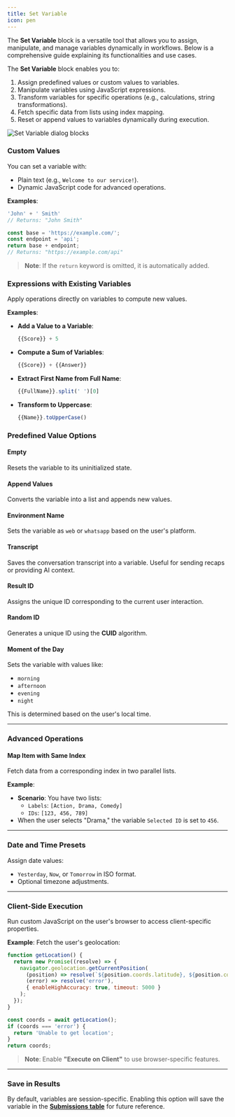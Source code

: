 ```yaml
---
title: Set Variable
icon: pen
---
```


The **Set Variable** block is a versatile tool that allows you to assign, manipulate, and manage variables dynamically in workflows. Below is a comprehensive guide explaining its functionalities and use cases.


The **Set Variable** block enables you to:
1. Assign predefined values or custom values to variables.
2. Manipulate variables using JavaScript expressions.
3. Transform variables for specific operations (e.g., calculations, string transformations).
4. Fetch specific data from lists using index mapping.
5. Reset or append values to variables dynamically during execution.

<Frame style={{ maxWidth: '400px' }}>
  <img src="/images/blocks/logic/set-variable.png" alt="Set Variable dialog blocks" />
</Frame>

### **Custom Values**
You can set a variable with:
- Plain text (e.g., `Welcome to our service!`).
- Dynamic JavaScript code for advanced operations.
  
**Examples**:
```javascript
'John' + ' Smith'
// Returns: "John Smith"
```

```javascript
const base = 'https://example.com/';
const endpoint = 'api';
return base + endpoint;
// Returns: "https://example.com/api"
```

> **Note**: If the `return` keyword is omitted, it is automatically added.


### **Expressions with Existing Variables**

Apply operations directly on variables to compute new values. 

**Examples**:
- **Add a Value to a Variable**:  
  ```javascript
  {{Score}} + 5
  ```

- **Compute a Sum of Variables**:  
  ```javascript
  {{Score}} + {{Answer}}
  ```

- **Extract First Name from Full Name**:  
  ```javascript
  {{FullName}}.split(' ')[0]
  ```

- **Transform to Uppercase**:  
  ```javascript
  {{Name}}.toUpperCase()
  ```


### **Predefined Value Options**

#### **Empty**
Resets the variable to its uninitialized state.

#### **Append Values**
Converts the variable into a list and appends new values.

#### **Environment Name**
Sets the variable as `web` or `whatsapp` based on the user's platform.

#### **Transcript**
Saves the conversation transcript into a variable. Useful for sending recaps or providing AI context.

#### **Result ID**
Assigns the unique ID corresponding to the current user interaction.

#### **Random ID**
Generates a unique ID using the **CUID** algorithm.

#### **Moment of the Day**
Sets the variable with values like:
- `morning`
- `afternoon`
- `evening`
- `night`

This is determined based on the user's local time.

---

### **Advanced Operations**

#### **Map Item with Same Index**
Fetch data from a corresponding index in two parallel lists. 

**Example**:
- **Scenario**: You have two lists:
  - `Labels`: `[Action, Drama, Comedy]`
  - `IDs`: `[123, 456, 789]`
- When the user selects "Drama," the variable `Selected ID` is set to `456`.

---

### **Date and Time Presets**
Assign date values:
- `Yesterday`, `Now`, or `Tomorrow` in ISO format.
- Optional timezone adjustments.

---

### **Client-Side Execution**
Run custom JavaScript on the user's browser to access client-specific properties.

**Example**: Fetch the user's geolocation:
```javascript
function getLocation() {
  return new Promise((resolve) => {
    navigator.geolocation.getCurrentPosition(
      (position) => resolve(`${position.coords.latitude}, ${position.coords.longitude}`),
      (error) => resolve('error'),
      { enableHighAccuracy: true, timeout: 5000 }
    );
  });
}

const coords = await getLocation();
if (coords === 'error') {
  return 'Unable to get location';
}
return coords;
```

> **Note**: Enable **"Execute on Client"** to use browser-specific features.

---

### **Save in Results**
By default, variables are session-specific. Enabling this option will save the variable in the **[Submissions table](/submission/overview)** for future reference.
